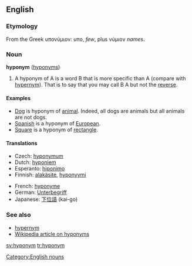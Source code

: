 ==English==

===Etymology===

From the Greek υπονύμιον: υπο, ''few'', plus νύμιον ''names''.

===Noun===
'''hyponym''' ([[hyponyms]])

# A hyponym of A is a word B that is more specific than A (compare with [[hypernym]]). That is to say that you may call B A but not the [[reverse]].

====Examples====
{{rfc-header|Examples}}
*[[Dog]] is hyponym of [[animal]]. Indeed, all dogs are animals but all animals are not dogs.
*[[Spanish]] is a hyponym of [[European]].
*[[Square]] is a hyponym of [[rectangle]].

====Translations====
{{top}}
*Czech: [[hyponymum]] {{n}}
*Dutch: [[hyponiem]] {{n}}
*Esperanto: [[hiponimo]]
*Finnish: [[alakäsite]], [[hyponyymi]]
{{mid}}
*French: [[hyponyme]] {{m}}
*German: [[Unterbegriff]]
*Japanese: [[下位語]] (kai-go)
{{bottom}}

===See also===
*[[hypernym]]
*[[w:hyponym|Wikipedia article on hyponyms]]

[[Category:English nouns]]

[[sv:hyponym]]
[[tr:hyponym]]